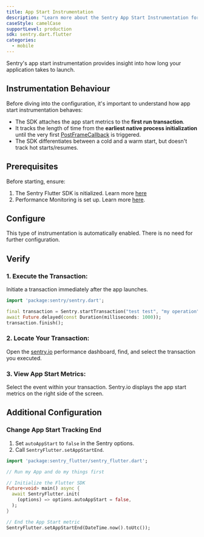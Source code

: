 ```yaml
---
title: App Start Instrumentation
description: "Learn more about the Sentry App Start Instrumentation for the Flutter SDK."
caseStyle: camelCase
supportLevel: production
sdk: sentry.dart.flutter
categories:
  - mobile
---
```


Sentry's app start instrumentation provides insight into how long your application takes to launch.

## Instrumentation Behaviour

Before diving into the configuration, it's important to understand how app start instrumentation behaves:

- The SDK attaches the app start metrics to the **first run transaction**.
- It tracks the length of time from the **earliest native process initialization** until the very first [PostFrameCallback](https://api.flutter.dev/flutter/scheduler/SchedulerBinding/addPostFrameCallback.html) is triggered.
- The SDK differentiates between a cold and a warm start, but doesn't track hot starts/resumes.

## Prerequisites

Before starting, ensure:

1. The Sentry Flutter SDK is nitialized. Learn more [here](/platforms/flutter/#configure)
2. Performance Monitoring is set up. Learn more [here](/platforms/flutter/performance/).

## Configure

This type of instrumentation is automatically enabled. There is no need for further configuration.

## Verify

### 1. Execute the Transaction:

Initiate a transaction immediately after the app launches.

```dart
import 'package:sentry/sentry.dart';

final transaction = Sentry.startTransaction("test test", "my operation");
await Future.delayed(const Duration(milliseconds: 1000));
transaction.finish();
```

### 2. Locate Your Transaction:

Open the [sentry.io](https://sentry.io/) performance dashboard, find, and select the transaction you executed.

### 3. View App Start Metrics:

Select the event within your transaction. Sentry.io displays the app start metrics on the right side of the screen.

## Additional Configuration

### Change App Start Tracking End

1. Set `autoAppStart` to `false` in the Sentry options.
2. Call `SentryFlutter.setAppStartEnd`.

```dart
import 'package:sentry_flutter/sentry_flutter.dart';

// Run my App and do my things first

// Initialize the Flutter SDK
Future<void> main() async {
  await SentryFlutter.init(
    (options) => options.autoAppStart = false,
  );
}

// End the App Start metric
SentryFlutter.setAppStartEnd(DateTime.now().toUtc());
```
